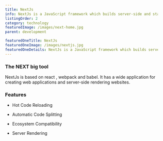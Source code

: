 ```yaml
---
title: NextJs
info: NextJs is a JavaScript framework which builds server-side and static sites. It is a very powerful tool employed in developing websites.
listingOrder: 2
category: technology
featuredImage: /images/next-home.jpg
parent: development

featuredOneTitle: NextJs
featuredOneImage: /images/nextjs.jpg
featuredOneDetails: NextJs is a JavaScript framework which builds server-side and static sites. It is a very powerful tool employed in developing websites.
---
```


### The NEXT big tool

NextJs is based on react , webpack and babel. It has a wide application for creating web applications and server-side rendering websites.

### Features

- Hot Code Reloading

- Automatic Code Splitting

- Ecosystem Compatibility

- Server Rendering
